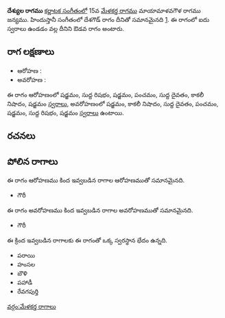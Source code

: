 {{Infobox ragam
	| name          	= దేశ్యుల
	| synonym	    	= 
	| mela          	= 
	| chakra        	= 
	| janaka        	= 
	| type          	= ఔడవ
	| arohanam      	= {{svaraC|S|R1|S|P|D1|N3|S'}} 
	| avarohanam    	= {{svaraC|S'|N3|D1|P|S|R1|S}}
	| jeeva         	=
	| chhaya        	=
	| nyasa         	=
	| vishesha      	= 
	| equivalent  		= దేశగౌడ్
}}
{{కర్ణాటక సంగీత రాగాలు}}
'''దేశ్యుల రాగము''' [[కర్ణాటక సంగీతం]]లో 15వ [[మేళకర్త రాగము]] మాయామాళవగౌళ రాగము జన్యము.  హిందుస్తానీ సంగీతంలో దేశగౌడ్ రాగం దీనితో సమానమైనది [https://karnatik.com/hcragatable.shtml]. ఈ రాగంలో ఐదు స్వరాలు ఉండడం వల్ల దీనిని ఔడవ రాగం అంటారు.


==రాగ లక్షణాలు==


* ఆరోహణ : {{svaraC|S|R1|S|P|D1|N3|S'}} 
* అవరోహణ : {{svaraC|S'|N3|D1|P|S|R1|S}}

ఈ రాగం ఆరోహణంలో షడ్జమం, సుద్ద రిషభం, షడ్జమం, పంచమం, సుద్ద దైవతం, కాకలీ నిషాదం, షడ్జమం [[స్వరాలు]], అవరోహణంలో షడ్జమం, కాకలీ నిషాదం, సుద్ద దైవతం, పంచమం, షడ్జమం, సుద్ద రిషభం, షడ్జమం [[స్వరాలు]] ఉంటాయి.

==రచనలు==



==పోలిన రాగాలు==
ఈ రాగం ఆరోహణము కింద ఇవ్వబడిన రాగాల ఆరోహణముతో సమానమైనది.
* గౌరీ

ఈ రాగం అవరోహణము కింద ఇవ్వబడిన రాగాల అవరోహణముతో సమానమైనది.
* గౌరీ

ఈ క్రింద ఇవ్వబడిన రాగాలకు ఈ రాగంతో ఒక్క స్వరస్థాన భేదం ఉన్నది.
* పరాయి
* హంసల
* బౌళి
* పహాడీ
* రేవగపుర్తి



[[వర్గం:మేళకర్త రాగాలు]]